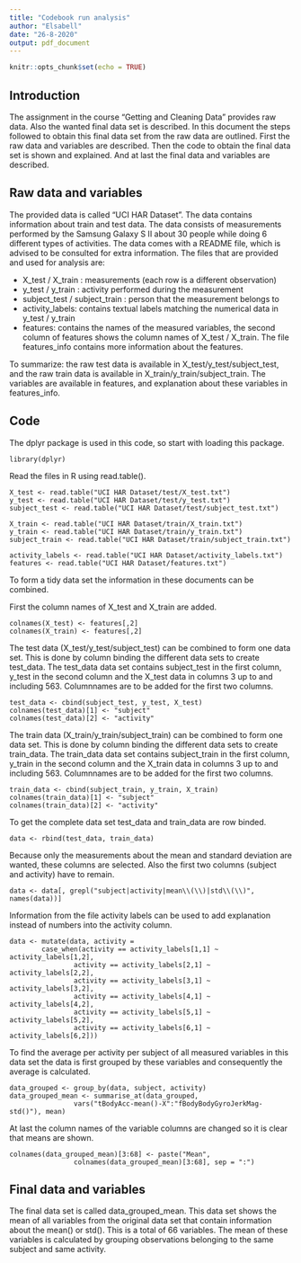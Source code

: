 ```yaml
---
title: "Codebook run analysis"
author: "Elsabell"
date: "26-8-2020"
output: pdf_document
---
```


```r
knitr::opts_chunk$set(echo = TRUE)
```

## Introduction

The assignment in the course "Getting and Cleaning Data" provides raw data. Also the wanted final data set is described. In this document the steps followed to obtain this final data set from the raw data are outlined. First the raw data and variables are described. Then the code to obtain the final data set is shown and explained. And at last the final data and variables are described.

## Raw data and variables

The provided data is called "UCI HAR Dataset". The data contains information about train and test data. The data consists of measurements performed by the Samsung Galaxy S II about 30 people while doing 6 different types of activities. The data comes with a README file, which is advised to be consulted for extra information. The files that are provided and used for analysis are:

* X_test / X_train : measurements (each row is a different observation) 
* y_test / y_train : activity performed during the measurement
* subject_test / subject_train : person that the measurement belongs to
* activity_labels: contains textual labels matching the numerical data in y_test / y_train
* features: contains the names of the measured variables, the second column of features shows the column names of X_test / X_train. The file features_info contains more information about the features.

To summarize: the raw test data is available in X_test/y_test/subject_test, and the raw train data is available in X_train/y_train/subject_train. The variables are available in features, and explanation about these variables in features_info.

## Code

The dplyr package is used in this code, so start with loading this package.

```{}
library(dplyr)
```

Read the files in R using read.table().

```{}
X_test <- read.table("UCI HAR Dataset/test/X_test.txt") 
y_test <- read.table("UCI HAR Dataset/test/y_test.txt") 
subject_test <- read.table("UCI HAR Dataset/test/subject_test.txt") 

X_train <- read.table("UCI HAR Dataset/train/X_train.txt") 
y_train <- read.table("UCI HAR Dataset/train/y_train.txt") 
subject_train <- read.table("UCI HAR Dataset/train/subject_train.txt") 

activity_labels <- read.table("UCI HAR Dataset/activity_labels.txt") 
features <- read.table("UCI HAR Dataset/features.txt") 
```

To form a tidy data set the information in these documents can be combined.

First the column names of X_test and X_train are added. 

```{}
colnames(X_test) <- features[,2]
colnames(X_train) <- features[,2]
```

The test data (X_test/y_test/subject_test) can be combined to form one data set. This is done by column binding the different data sets to create test_data. The test_data data set contains subject_test in the first column, y_test in the second column and the X_test data in columns 3 up to and including 563. Columnnames are to be added for the first two columns.

```try
test_data <- cbind(subject_test, y_test, X_test)
colnames(test_data)[1] <- "subject"
colnames(test_data)[2] <- "activity"
```

The train data (X_train/y_train/subject_train) can be combined to form one data set. This is done by column binding the different data sets to create train_data. The train_data data set contains subject_train in the first column, y_train in the second column and the X_train data in columns 3 up to and including 563. Columnnames are to be added for the first two columns.

```{}
train_data <- cbind(subject_train, y_train, X_train)
colnames(train_data)[1] <- "subject"
colnames(train_data)[2] <- "activity"
```

To get the complete data set test_data and train_data are row binded.

```{}
data <- rbind(test_data, train_data)
```

Because only the measurements about the mean and standard deviation are wanted, these columns are selected. Also the first two columns (subject and activity) have to remain.

```{}
data <- data[, grepl("subject|activity|mean\\(\\)|std\\(\\)", names(data))]
```

Information from the file activity labels can be used to add explanation instead of numbers into the activity column.

```{}
data <- mutate(data, activity = 
        case_when(activity == activity_labels[1,1] ~ activity_labels[1,2],
                activity == activity_labels[2,1] ~ activity_labels[2,2],
                activity == activity_labels[3,1] ~ activity_labels[3,2],
                activity == activity_labels[4,1] ~ activity_labels[4,2],
                activity == activity_labels[5,1] ~ activity_labels[5,2],
                activity == activity_labels[6,1] ~ activity_labels[6,2]))
```

To find the average per activity per subject of all measured variables in this data set the data is first grouped by these variables and consequently the average is calculated.

```{}
data_grouped <- group_by(data, subject, activity)
data_grouped_mean <- summarise_at(data_grouped, 
                vars("tBodyAcc-mean()-X":"fBodyBodyGyroJerkMag-std()"), mean)                         
```

At last the column names of the variable columns are changed so it is clear that means are shown.

```{}
colnames(data_grouped_mean)[3:68] <- paste("Mean", 
                colnames(data_grouped_mean)[3:68], sep = ":")
```

## Final data and variables

The final data set is called data_grouped_mean. This data set shows the mean of all variables from the original data set that contain information about the mean() or std(). This is a total of 66 variables. The mean of these variables is calculated by grouping observations belonging to the same subject and same activity.  
